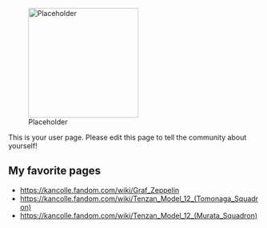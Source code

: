 [[File:Placeholder|thumb|220px]]

This is your user page. Please edit this page to tell the community about yourself!

==My favorite pages==

* https://kancolle.fandom.com/wiki/Graf_Zeppelin
* https://kancolle.fandom.com/wiki/Tenzan_Model_12_(Tomonaga_Squadron)
* https://kancolle.fandom.com/wiki/Tenzan_Model_12_(Murata_Squadron)